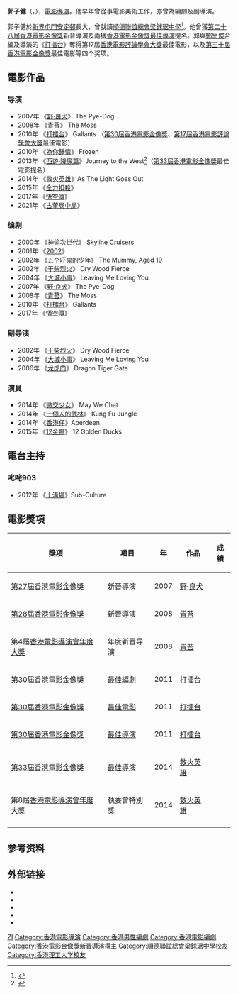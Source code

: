 {{about|電影導演|同名的前葵青區議員|郭子健 (區議員)}}
{{藝人
|姓名 = 郭子健
|類型 = 導演
|圖片 = File:HK KT HKFDG 劉偉強 Andrew Lau Wai-Keung 郭子健 Derek Kwok Chi-Kin n Chan Gor Fruit n David Lee Kwong-Yiu Dec-2017 IX1.jpg
|圖片尺寸 =
|圖片簡介 =
|英文名 = Derek Kwok
|羅馬拼音 = Kwok Chi-Kin
|國籍 = {{CNHK}}
|出生日期 = {{birth_date_and _age|1976|10|17}}
|出生地點 = {{BHKG}}
|代表作 =
|活躍年代 = 1998年至今
|出道日期 = {{start date and age|1998}}
|教育程度 = [[香港理工大學|香港理工大學]]設計文憑
|母校 = [[順德聯誼總會梁銶琚中學|順德聯誼總會梁銶琚中學]]
|經紀公司 =
|網站 =
|相關團體 =
|獎項 =
|IMDb = 0477213
|awards = '''香港電影金像獎新晉導演'''<br>2008 '''《[[青苔_(電影)|青苔]]》'''
}}

'''郭子健'''（{{lang-en|Derek Kwok}}，{{bd|1976年|10月17日}}），[[電影導演|電影導演]]。他早年曾從事電影美術工作，亦曾為編劇及副導演。

郭子健於[[新界|新界]][[屯門|屯門]][[安定邨|安定邨]]長大，曾就讀[[順德聯誼總會梁銶琚中學|順德聯誼總會梁銶琚中學]]<ref>{{cite news | title=紅Cult：圍逗郭子健　日日俾人打 | url=https://hk.lifestyle.appledaily.com/lifestyle/culture/daily/article/20100601/14086739 | format= | publisher=香港蘋果日報 | date=2010-06-01| accessdate=2019-11-18 |quote= }}</ref>。他曾獲[[2009年香港電影金像獎|第二十八屆香港電影金像獎]]新晉導演及兩獲[[香港電影金像獎最佳導演|香港電影金像獎最佳導演]]提名。郭與[[鄭思傑|鄭思傑]]合編及導演的《[[打擂台_(2010年電影)|打擂台]]》奪得第17屆[[香港電影評論學會大獎|香港電影評論學會大獎]]最佳電影，以及[[2011年香港電影金像獎|第三十屆香港電影金像獎]]最佳電影等四个奖项。

==電影作品==
===导演===
*2007年 《[[野·良犬|野·良犬]]》 The Pye-Dog
*2008年 《[[青苔|青苔]]》 The Moss
*2010年 《[[打擂台_(2010年電影)|打擂台]]》 Gallants （[[第30屆香港電影金像獎|第30屆香港電影金像獎]]、[[香港電影評論學會大獎|第17屆香港電影評論學會大獎]]最佳電影）
*2010年 《[[為你鍾情_(2010年電影)|為你鍾情]]》 Frozen
*2013年 《[[西遊·降魔篇|西遊·降魔篇]]》Journey to the West<ref >{{cite web |url=http://ent.ifeng.com/movie/special/xiyouxmp/content-6/detail_2013_01/25/21596395_0.shtml |language= |title=《西游》联合导演郭子健：周星驰刻薄不谈钱 |publisher=新闻晨报 |date=2013年1月25日 |accessdate= |archive-date=2013年2月12日 |archive-url=https://web.archive.org/web/20130212132116/http://ent.ifeng.com/movie/special/xiyouxmp/content-6/detail_2013_01/25/21596395_0.shtml |dead-url=no }}</ref>（[[第33屆香港電影金像獎|第33屆香港電影金像獎]]最佳電影提名）
*2014年 《[[救火英雄|救火英雄]]》As The Light Goes Out
*2015年 《[[全力扣殺|全力扣殺]]》
*2017年 《[[悟空傳|悟空傳]]》
*2021年 《[[古董局中局_(電影)|古董局中局]]》

===编剧===
*2000年 《[[神偷次世代|神偷次世代]]》 Skyline Cruisers
*2001年 《[[2002_(電影)|2002]]》
*2002年 《[[五个吓鬼的少年|五个吓鬼的少年]]》 The Mummy, Aged 19
*2002年 《[[干柴烈火|干柴烈火]]》 Dry Wood Fierce
*2004年 《[[大城小事_(電影)|大城小事]]》 Leaving Me Loving You
*2007年 《[[野·良犬|野·良犬]]》 The Pye-Dog
*2008年 《[[青苔|青苔]]》 The Moss
*2010年 《[[打擂台|打擂台]]》 Gallants
*2017年 《[[悟空傳|悟空傳]]》

===副导演===
*2002年 《[[干柴烈火|干柴烈火]]》 Dry Wood Fierce
*2004年 《[[大城小事_(電影)|大城小事]]》 Leaving Me Loving You
*2006年 《[[龙虎门_(2006年電影)|龙虎门]]》 Dragon Tiger Gate

===演員===
*2014年 《[[微交少女|微交少女]]》 May We Chat
*2014年 《[[一個人的武林|一個人的武林]]》 Kung Fu Jungle
*2014年 《[[香港仔(電影)|香港仔]]》Aberdeen
*2015年 《[[12金鴨|12金鴨]]》 12 Golden Ducks

==電台主持==
===叱咤903===
*2012年 《[[十溝場|十溝場]]》Sub-Culture

==電影獎項==
{| class="wikitable plainrowheaders sortable"
|-
! scope="col"|獎項
! scope="col"|項目
! scope="col"|年
! scope="col"|作品
! scope="col"|成績
|-
! scope="row"|[[第27屆香港電影金像獎|第27屆香港電影金像獎]]
| 新晉導演
| 2007
| [[野·良犬|野·良犬]]
| {{nom}}
|-
! scope="row"|[[第28屆香港電影金像獎|第28屆香港電影金像獎]]
| 新晉導演
| 2008
| [[青苔|青苔]]
| {{won}}
|-
! scope="row"|第4屆[[香港電影導演會年度大獎|香港電影導演會年度大獎]]
| 年度新晋导演
| 2008
| [[青苔|青苔]]
| {{won}}
|-
! scope="row"|[[第30屆香港電影金像獎|第30屆香港電影金像獎]]
| [[香港電影金像獎最佳編劇|最佳編劇]]
| 2011
| [[打擂台|打擂台]]
| {{nom}}
|-
! scope="row"|[[第30屆香港電影金像獎|第30屆香港電影金像獎]]
| [[香港電影金像獎最佳電影|最佳電影]]
| 2011
| [[打擂台|打擂台]]
| {{won}}
|-
! scope="row"|[[第30屆香港電影金像獎|第30屆香港電影金像獎]]
| [[香港電影金像獎最佳導演|最佳導演]]
| 2011
| [[打擂台|打擂台]]
| {{nom}}
|-
! scope="row"|[[第33屆香港電影金像獎|第33屆香港電影金像獎]]
| [[香港電影金像獎最佳導演|最佳導演]]
| 2014
| [[救火英雄|救火英雄]]
| {{nom}}
|-
! scope="row"|第8屆[[香港電影導演會年度大獎|香港電影導演會年度大獎]]
| 執委會特別獎
| 2014
| [[救火英雄|救火英雄]]
| {{won}}
|-
|}

== 参考资料 ==
<references/>

== 外部链接 ==
*{{Sinaweibo|1733593221}}
*{{facebook|pages/Derek-Kwok-郭子健/52339073778}}
*{{hkmdb name|12398}}
*{{Douban people|1274244}}
*{{Mtime|893225}}

{{郭子健}}
{{香港電影金像獎新晉導演|第28屆}}
{{香港電影導演會年度大獎新晉導演獎}}

{{DEFAULTSORT:GUO}}
[[Category:郭姓|ZI]]
[[Category:香港電影導演|Category:香港電影導演]]
[[Category:香港男性編劇|Category:香港男性編劇]]
[[Category:香港電影編劇|Category:香港電影編劇]]
[[Category:香港電影金像獎新晉導演得主|Category:香港電影金像獎新晉導演得主]]
[[Category:順德聯誼總會梁銶琚中學校友|Category:順德聯誼總會梁銶琚中學校友]]
[[Category:香港理工大学校友|Category:香港理工大学校友]]